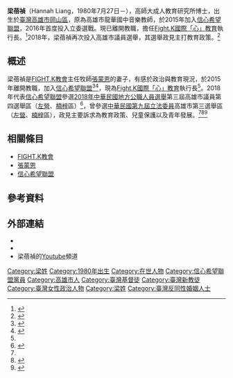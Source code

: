 {{Infobox Officeholder
|name=梁蓓禎<br>Hannah Liang
|image=Hannah_liang_in_2018.jpg
|caption=
|order=
|term_start=
|term_end=
|constituency=
|majority=
|term_start2=
|term_end2=
|term_start3=
|term_end3=
|successor3=
|sex=女
|birth_date={{birth date and age|1980|7|27}}
|birth_place={{ROC|臺灣省}}[[高雄縣|高雄縣]][[岡山鎮|岡山鎮]]（今[[高雄市|高雄市]][[岡山區|岡山區]]）
|death_date=
|death_place=
|nationality={{ROC}}
|party={{NONP}}
|otherparty={{FHL}}<br><small>（2015年9月6日—2021年4月29日）
|religion = [[基督教|基督教]]
|spouse = [[張蒙恩|張蒙恩]]
|website= [https://www.facebook.com/liangbeizhen/ 梁蓓禎]
|educate=
*[[國立高雄師範大學|國立高雄師範大學]]音樂系碩士班音樂教育組
*[[國立高雄師範大學|國立高雄師範大學]]成人教育研究所博士
|past=
*高雄市立龍華國中教師（2003－2015）<ref>{{Cite web|url = http://school.kh.edu.tw/enable.php?WebID=204 |title = 高雄市龍華國中教師列表|accessdate = |author = |date = |publisher = }}</ref>
* [[FIGHT.K教會|FIGHT.K教會]]兒童主日學校長<ref>{{Cite news|url=https://www.ct.org.tw/1232617|title=國中老師、兒主校長、師母三合一梁蓓禎與基督同戰教育界|accessdate=2018-10-06|author =夏俊明 |date =2011-09-24|publisher = 基督教論壇報}}</ref>
*[[國立高雄師範大學|國立高雄師範大學]]音樂系兼任講師<ref>{{Cite web|url = https://www.junyiacademy.org/about/volunteersIntro|title = 幕後英雄 均一教育平台|accessdate =2018-10-06|author = 均一教育平台 |date = 2018 |publisher = 均一教育平台}}</ref>
*教育部中央課程與教學輔導諮詢教師<ref>{{Cite web |url=http://teach.eje.edu.tw/data/files/signews/SIG00012/201406300832100630-103%E9%8C%84%E5%8F%96%E5%90%8D%E5%96%AE.docx |title=教育部'''輔導諮詢教師團隊團員名單''' |access-date=2015-11-07 |archive-url=https://web.archive.org/web/20160304121249/http://teach.eje.edu.tw/data/files/signews/SIG00012/201406300832100630-103%E9%8C%84%E5%8F%96%E5%90%8D%E5%96%AE.docx |archive-date=2016-03-04 |dead-url=yes }}</ref>
*[[均一教育平台|均一教育平台]]課程內容設計教師<ref>{{Cite web|url = http://flipedu.parenting.com.tw/blog-detail?id=1917|title = 翻轉教育|accessdate = |author = |date = |publisher = }}</ref>
*[[高雄市政府教育局|高雄市教育局]]國教輔導團專任輔導員<ref>{{Cite web|url = http://www.ceag.kh.edu.tw/files/11-1000-148-1.php|title = 高雄市國教輔導團名單|accessdate = |author = |date = |publisher = |archive-url = https://web.archive.org/web/20160304094416/http://www.ceag.kh.edu.tw/files/11-1000-148-1.php|archive-date = 2016-03-04|dead-url = yes}}</ref>
* [[FIGHT.K教會#CITEREF2018|Fight.K國際「心」教育]]執行長<ref name=":0" />
}}

'''梁蓓禎'''（Hannah Liang，1980年7月27日－），高師大成人教育研究所博士，出生於[[臺灣|臺灣]][[高雄市|高雄市]][[岡山區|岡山區]]，原為高雄市龍華國中音樂教師，於2015年加入[[信心希望聯盟|信心希望聯盟]]，2016年首度投入立委選戰。現已離開教職，擔任[[FIGHT.K教會#FIGHT.K|Fight.K國際「心」教育]]執行長。<ref name=":0">{{Cite web|url=http://krtnews.tw/chinese-church/local/article/default/18757.html|title=FIGHT.K國際「心」教育  專屬孩子課表栽培人才|accessdate=2018-08-14|author=劉以琳|date=2018-08-13|work=國度復興報|publisher=|language=}}</ref>2018年，梁蓓禎再次投入高雄市議員選舉，其選舉政見主打教育政策。<ref name=":1">{{Cite news|url=http://kairos.news/18921|title=信望盟反對廢除兒少保護條款 梁蓓禎主打教育政策|author=馮紹恩|last=|first=|date=2015-11-03|work=Kairos風向新聞|accessdate=2017-12-19}}</ref>

== 概述 ==
梁蓓禎是[[FIGHT.K教會|FIGHT.K教會]]主任牧師[[張蒙恩|張蒙恩]]的妻子，有感於政治與教育現況，於2015年離開教職，加入[[信心希望聯盟|信心希望聯盟]]<ref>{{Cite web|url=http://fhltw.org/?p=148|title=讓國家更美好的教育|accessdate=|author=|date=|publisher=}}</ref><ref>{{Cite news|url=http://www.cdn.org.tw/News.aspx?cate=13&key=6758|title=因為看不到未來，我們選擇站出來|last=|first=|date=|work=|accessdate=|archive-url=https://web.archive.org/web/20160304122633/http://www.cdn.org.tw/News.aspx?cate=13&key=6758|archive-date=2016-03-04|dead-url=yes}}</ref>，現為[[FIGHT.K教會#CITEREF2018|Fight.K國際「心」教育]]執行長<ref name=":0" />。2018年代表[[信心希望聯盟|信心希望聯盟]]參選[[2018年中華民國地方公職人員選舉|2018年中華民國地方公職人員選舉]]第三屆高雄市議員第四選舉區（[[左營區|左營]]、[[楠梓區|楠梓]]區）<ref>{{Cite news|url=https://udn.com/vote2018/story/7327/3342109|title=高市議員登記截止 共有132人登記|author=蔡孟妤|date=2018-08-31|work=|newspaper=聯合報|accessdate=2018-09-02}}</ref>，曾參選[[2016年中華民國立法委員選舉|中華民國第九屆立法委員]]高雄市第三選舉區（[[左營區|左營]]、[[楠梓區|楠梓]]區），政見主要訴求為教育政策、兒童保護以及青年發展。<ref name=":1" /><ref>{{Cite web|url=http://fhltw.org/?page_id=331|title=信心希望聯盟分區立委提名|accessdate=2017-12-19|author=|date=|publisher=信心希望聯盟}}</ref><ref>{{Cite news|url=http://www.ct.org.tw/1264846|title=信心希望聯盟 推舉十位參選人|author=李容珍|last=|first=|date=2015-09-24|work=基督教論壇報|accessdate=2017-12-19}}</ref>

==相關條目==

*[[FIGHT.K教會|FIGHT.K教會]]
*[[張蒙恩|張蒙恩]]
*[[信心希望聯盟|信心希望聯盟]]

==參考資料==
{{reflist|2}}

==外部連結==

*{{Facebook|liangbeizhen}}
*{{instagram|hannah727liang}}
*梁蓓禎的[https://www.youtube.com/user/LPJtw/videos Youtube]頻道

{{Portal bar|台灣|高雄|政治|人物}}
{{DEFAULTSORT:Liang張}}
[[Category:梁姓|Category:梁姓]]
[[Category:1980年出生|Category:1980年出生]]
[[Category:在世人物|Category:在世人物]]
[[Category:信心希望聯盟黨員|Category:信心希望聯盟黨員]]
[[Category:高雄市人|Category:高雄市人]]
[[Category:臺灣基督徒|Category:臺灣基督徒]]
[[Category:臺灣新教徒|Category:臺灣新教徒]]
[[Category:臺灣女性政治人物|Category:臺灣女性政治人物]]
[[Category:梁姓|Category:梁姓]]
[[Category:臺灣反同性婚姻人士|Category:臺灣反同性婚姻人士]]